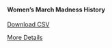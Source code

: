 #### Women's March Madness History

<div class="button-container">
  <a href="data/clean/womens-march-madness-clean.csv" download class="download-button">
    Download CSV
  </a>
  </p>
  <a href="" class="btn btn-outline-dark">More Details</a>
</div>
